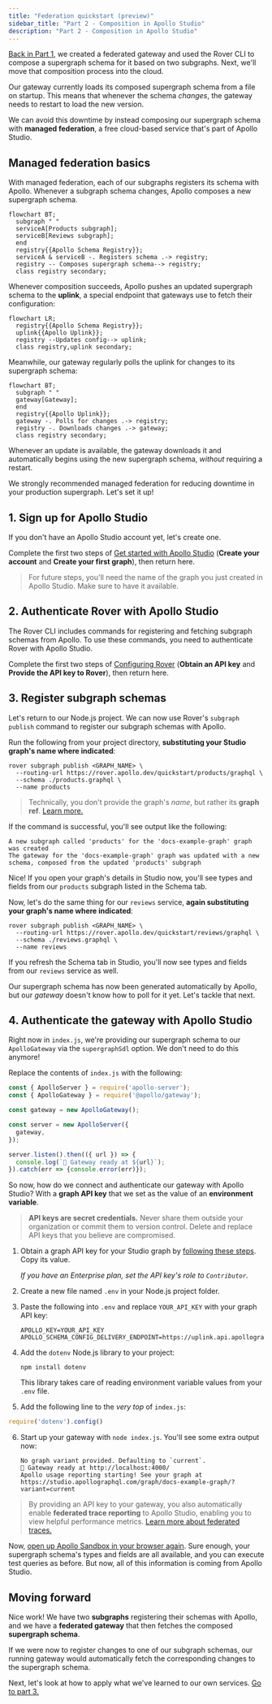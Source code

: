 ```yaml
---
title: "Federation quickstart (preview)"
sidebar_title: "Part 2 - Composition in Apollo Studio"
description: "Part 2 - Composition in Apollo Studio"
---
```



[Back in Part 1](./quickstart/), we created a federated gateway and used the Rover CLI to compose a supergraph schema for it based on two subgraphs. Next, we'll move that composition process into the cloud.

Our gateway currently loads its composed supergraph schema from a file on startup. This means that whenever the schema _changes_, the gateway needs to restart to load the new version.

We can avoid this downtime by instead composing our supergraph schema with **managed federation**, a free cloud-based service that's part of Apollo Studio.

## Managed federation basics

With managed federation, each of our subgraphs registers its schema with Apollo. Whenever a subgraph schema changes, Apollo composes a new supergraph schema.

```mermaid
flowchart BT;
  subgraph " "
  serviceA[Products subgraph];
  serviceB[Reviews subgraph];
  end  
  registry{{Apollo Schema Registry}};
  serviceA & serviceB -. Registers schema .-> registry;
  registry -- Composes supergraph schema--> registry;
  class registry secondary;
```

Whenever composition succeeds, Apollo pushes an updated supergraph schema to the **uplink**, a special endpoint that gateways use to fetch their configuration:

```mermaid
flowchart LR;
  registry{{Apollo Schema Registry}};
  uplink{{Apollo Uplink}};
  registry --Updates config--> uplink;
  class registry,uplink secondary;
```

Meanwhile, our gateway regularly polls the uplink for changes to its supergraph schema:

```mermaid
flowchart BT;
  subgraph " "
  gateway[Gateway];
  end  
  registry{{Apollo Uplink}};
  gateway -. Polls for changes .-> registry;
  registry -. Downloads changes .-> gateway;
  class registry secondary;
```

Whenever an update is available, the gateway downloads it and automatically begins using the new supergraph schema, _without_ requiring a restart.

We strongly recommended managed federation for reducing downtime in your production supergraph. Let's set it up!

## 1. Sign up for Apollo Studio

If you don't have an Apollo Studio account yet, let's create one.

Complete the first two steps of <a href="https://www.apollographql.com/docs/studio/getting-started/" target="_blank">Get started with Apollo Studio</a> (**Create your account** and **Create your first graph**), then return here.

> For future steps, you'll need the name of the graph you just created in Apollo Studio. Make sure to have it available.

## 2. Authenticate Rover with Apollo Studio

The Rover CLI includes commands for registering and fetching subgraph schemas from Apollo. To use these commands, you need to authenticate Rover with Apollo Studio.

Complete the first two steps of <a href="https://www.apollographql.com/docs/rover/configuring/" target="_blank">Configuring Rover</a> (**Obtain an API key** and **Provide the API key to Rover**), then return here.



## 3. Register subgraph schemas

Let's return to our Node.js project. We can now use Rover's `subgraph publish` command to register our subgraph schemas with Apollo.

Run the following from your project directory, **substituting your Studio graph's name where indicated**:

```shell
rover subgraph publish <GRAPH_NAME> \
  --routing-url https://rover.apollo.dev/quickstart/products/graphql \
  --schema ./products.graphql \
  --name products
```

> Technically, you don't provide the graph's _name_, but rather its **graph ref**. [Learn more.](https://www.apollographql.com/docs/rover/conventions/#graph-refs)

If the command is successful, you'll see output like the following:

```
A new subgraph called 'products' for the 'docs-example-graph' graph was created
The gateway for the 'docs-example-graph' graph was updated with a new schema, composed from the updated 'products' subgraph
```

Nice! If you open your graph's details in Studio now, you'll see types and fields from our `products` subgraph listed in the Schema tab.

Now, let's do the same thing for our `reviews` service, **again substituting your graph's name where indicated**:

```shell
rover subgraph publish <GRAPH_NAME> \
  --routing-url https://rover.apollo.dev/quickstart/reviews/graphql \
  --schema ./reviews.graphql \
  --name reviews
```

If you refresh the Schema tab in Studio, you'll now see types and fields from our `reviews` service as well.

Our supergraph schema has now been generated automatically by Apollo, but our _gateway_ doesn't know how to poll for it yet. Let's tackle that next.

## 4. Authenticate the gateway with Apollo Studio

Right now in `index.js`, we're providing our supergraph schema to our `ApolloGateway` via the `supergraphSdl` option. We don't need to do this anymore!

Replace the contents of `index.js` with the following:

```js:title=index.js
const { ApolloServer } = require('apollo-server');
const { ApolloGateway } = require('@apollo/gateway');

const gateway = new ApolloGateway();

const server = new ApolloServer({
  gateway,
});

server.listen().then(({ url }) => {
  console.log(`🚀 Gateway ready at ${url}`);
}).catch(err => {console.error(err)});
```

So now, how do we connect and authenticate our gateway with Apollo Studio? With a **graph API key** that we set as the value of an **environment variable**.

> **API keys are secret credentials.** Never share them outside your organization or commit them to version control. Delete and replace API keys that you believe are compromised.

1. Obtain a graph API key for your Studio graph by <a href="https://www.apollographql.com/docs/studio/api-keys/#graph-api-keys" target="_blank">following these steps</a>.  Copy its value.

    _If you have an Enterprise plan, set the API key's role to `Contributor`._

2. Create a new file named `.env` in your Node.js project folder.

3. Paste the following into `.env` and replace `YOUR_API_KEY` with your graph API key:

    ```shell
    APOLLO_KEY=YOUR_API_KEY
    APOLLO_SCHEMA_CONFIG_DELIVERY_ENDPOINT=https://uplink.api.apollographql.com/
    ```

4. Add the `dotenv` Node.js library to your project:

    ```shell
    npm install dotenv
    ```

    This library takes care of reading environment variable values from your `.env` file.

5. Add the following line to the _very top_ of `index.js`:

  ```js
  require('dotenv').config()
  ```

6. Start up your gateway with `node index.js`. You'll see some extra output now:

    ```
    No graph variant provided. Defaulting to `current`.
    🚀 Gateway ready at http://localhost:4000/
    Apollo usage reporting starting! See your graph at https://studio.apollographql.com/graph/docs-example-graph/?variant=current
    ```

> By providing an API key to your gateway, you also automatically enable **federated trace reporting** to Apollo Studio, enabling you to view helpful performance metrics. [Learn more about federated traces.](./metrics/)

Now, [open up Apollo Sandbox in your browser again](https://studio.apollographql.com/sandbox). Sure enough, your supergraph schema's types and fields are all available, and you can execute test queries as before. But now, all of this information is coming from Apollo Studio.

## Moving forward

Nice work! We have two **subgraphs** registering their schemas with Apollo, and we have a **federated gateway** that then fetches the composed **supergraph schema**.

If we were now to register changes to one of our subgraph schemas, our running gateway would automatically fetch the corresponding changes to the supergraph schema.

Next, let's look at how to apply what we've learned to our own services. [Go to part 3.](./quickstart-pt-3/)
